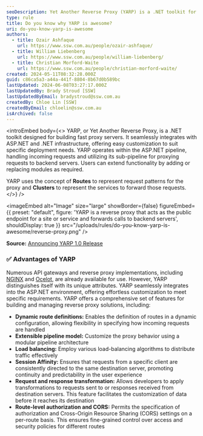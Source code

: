 ```yaml
---
seoDescription: Yet Another Reverse Proxy (YARP) is a .NET toolkit for building fast and customizable proxy servers that seamlessly integrate with ASP.NET infrastructure.
type: rule
title: Do you know why YARP is awesome?
uri: do-you-know-yarp-is-awesome
authors:
  - title: Ozair Ashfaque
    url: https://www.ssw.com.au/people/ozair-ashfaque/
  - title: William Liebenberg
    url: https://www.ssw.com.au/people/william-liebenberg/
  - title: Christian Morford-Waite
    url: https://www.ssw.com.au/people/christian-morford-waite/
created: 2024-05-11T08:32:28.000Z
guid: c86ca5a3-a44a-441f-8804-8b67d0b589bc
lastUpdated: 2024-06-08T03:27:17.000Z
lastUpdatedBy: Brady Stroud [SSW]
lastUpdatedByEmail: bradystroud@ssw.com.au
createdBy: Chloe Lin [SSW]
createdByEmail: chloelin@ssw.com.au
isArchived: false
---
```


<introEmbed
  body={<>
YARP, or Yet Another Reverse Proxy, is a .NET toolkit designed for building fast proxy servers. It seamlessly integrates with ASP.NET and .NET infrastructure, offering easy customization to suit specific deployment needs. YARP operates within the ASP.NET pipeline, handling incoming requests and utilizing its sub-pipeline for proxying requests to backend servers. Users can extend functionality by adding or replacing modules as required.

YARP uses the concept of **Routes** to represent request patterns for the proxy and **Clusters** to represent the services to forward those requests.
  </>}
/>

<imageEmbed
  alt="Image"
  size="large"
  showBorder={false}
  figureEmbed={{
    preset: "default",
    figure: 'YARP is a reverse proxy that acts as the public endpoint for a site or service and forwards calls to backend servers',
    shouldDisplay: true
  }}
  src="/uploads/rules/do-you-know-yarp-is-awesome/reverse-proxy.png"
/>

**Source:** [Announcing YARP 1.0 Release](https://devblogs.microsoft.com/dotnet/announcing-yarp-1-0-release/?WT.mc_id=DT-MVP-33518)

### ✅ Advantages of YARP

Numerous API gateways and reverse proxy implementations, including [NGINX](https://www.nginx.com/) and [Ocelot](https://github.com/ThreeMammals/Ocelot), are already available for use. However, YARP distinguishes itself with its unique attributes. YARP seamlessly integrates into the ASP.NET environment, offering effortless customization to meet specific requirements. YARP offers a comprehensive set of features for building and managing reverse proxy solutions, including:

* **Dynamic route definitions:** Enables the definition of routes in a dynamic configuration, allowing flexibility in specifying how incoming requests are handled
* **Extensible pipeline model:** Customize the proxy behavior using a modular pipeline architecture
* **Load balancing:** Employ various load-balancing algorithms to distribute traffic effectively
* **Session Affinity:** Ensures that requests from a specific client are consistently directed to the same destination server, promoting continuity and predictability in the user experience
* **Request and response transformation:** Allows developers to apply transformations to requests sent to or responses received from destination servers. This feature facilitates the customization of data before it reaches its destination
* **Route-level authorization and CORS:** Permits the specification of authorization and Cross-Origin Resource Sharing (CORS) settings on a per-route basis. This ensures fine-grained control over access and security policies for different routes
